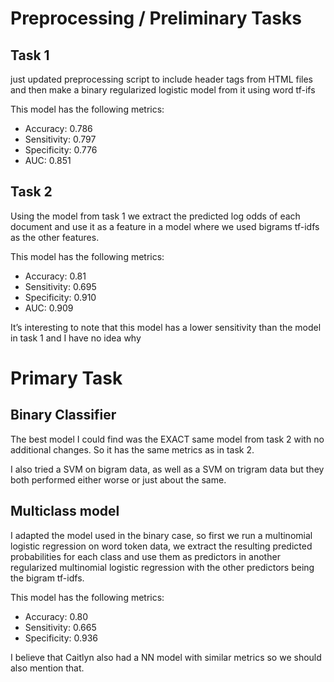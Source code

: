 
# Preprocessing / Preliminary Tasks

## Task 1
  just updated preprocessing script to include header tags from HTML files and then make a binary regularized logistic model from it using word tf-ifs
  
  This model has the following metrics:
  
  - Accuracy: 0.786
  - Sensitivity: 0.797
  - Specificity: 0.776
  - AUC: 0.851
  
  
## Task 2
  
Using the model from task 1 we extract the predicted log odds of each document and use it as a feature in a model where we used bigrams tf-idfs as the other features.
  
  This model has the following metrics:
  
  - Accuracy: 0.81
  - Sensitivity: 0.695
  - Specificity: 0.910
  - AUC: 0.909
  
It's interesting to note that this model has a lower sensitivity than the model in task 1 and I have no idea why
  
# Primary Task
  
## Binary Classifier
  
The best model I could find was the EXACT same model from task 2 with no additional changes. So it has the same metrics as in task 2.
  
I also tried a SVM on bigram data, as well as a SVM on trigram data but they both performed either worse or just about the same.
  

## Multiclass model
  
I adapted the model used in the binary case, so first we run a multinomial logistic regression on word token data, we extract the resulting predicted probabilities for each class and use them as predictors in another regularized multinomial logistic regression with the other predictors being the bigram tf-idfs.
  
  This model has the following metrics:
  
  - Accuracy: 0.80
  - Sensitivity: 0.665
  - Specificity: 0.936
  
I believe that Caitlyn also had a NN model with similar metrics so we should also mention that.